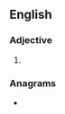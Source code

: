 ==English==

===Adjective===
{{head|en|adjective comparative form}}

# {{en-comparative of|racy}}

===Anagrams===
* {{anagrams|en|a=aceirr|Carrie|Cierra|carrie}}